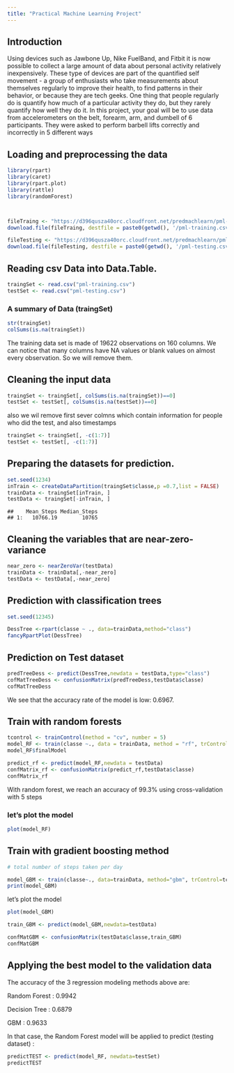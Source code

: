 ---
title: "Practical Machine Learning Project"
---

## Introduction


Using devices such as Jawbone Up, Nike FuelBand, and Fitbit it is now possible to collect a large amount of data about personal activity relatively inexpensively. These type of devices are part of the quantified self movement - a group of enthusiasts who take measurements about themselves regularly to improve their health, to find patterns in their behavior, or because they are tech geeks. One thing that people regularly do is quantify how much of a particular activity they do, but they rarely quantify how well they do it. In this project, your goal will be to use data from accelerometers on the belt, forearm, arm, and dumbell of 6 participants. They were asked to perform barbell lifts correctly and incorrectly in 5 different ways

## Loading and preprocessing the data

```{r echo=TRUE }
library(rpart)
library(caret)
library(rpart.plot)
library(rattle)
library(randomForest)



fileTraing <- "https://d396qusza40orc.cloudfront.net/predmachlearn/pml-training.csv"
download.file(fileTraing, destfile = paste0(getwd(), '/pml-training.csv'), method = "curl")

fileTesting <- "https://d396qusza40orc.cloudfront.net/predmachlearn/pml-testing.csv"
download.file(fileTesting, destfile = paste0(getwd(), '/pml-testing.csv'), method = "curl")
```

## Reading csv Data into Data.Table. 
```{r echo=TRUE}
traingSet <- read.csv("pml-training.csv")
testSet <- read.csv("pml-testing.csv")
```


### A summary of Data (traingSet)

```{r echo=TRUE, cache=TRUE}
str(traingSet)
colSums(is.na(traingSet))

```

The training data set is made of 19622 observations on 160 columns. We can notice that many columns have NA values or blank values on almost every observation. So we will remove them.

## Cleaning the input data

```{r echo=TRUE}
traingSet <- traingSet[, colSums(is.na(traingSet))==0]
testSet <- testSet[, colSums(is.na(testSet))==0]

```
also we wil remove first sever colmns which contain information for people who did the test, and also timestamps

```{r echo=TRUE}

traingSet <- traingSet[, -c(1:7)]
testSet <- testSet[, -c(1:7)]

```

## Preparing the datasets for prediction. 

```{r echo=TRUE}

set.seed(1234)
inTrain <- createDataPartition(traingSet$classe,p =0.7,list = FALSE)
trainData <- traingSet[inTrain, ]
testData <- traingSet[-inTrain, ]

```
    ##    Mean_Steps Median_Steps
    ## 1:   10766.19        10765


## Cleaning the variables that are near-zero-variance
```{r echo=TRUE}

near_zero <- nearZeroVar(testData)
trainData <- trainData[,-near_zero]
testData <- testData[,-near_zero]
```

## Prediction with classification trees
```{r echo=TRUE}
set.seed(12345)

DessTree <-rpart(classe ~ ., data=trainData,method="class")
fancyRpartPlot(DessTree)

```

## Prediction on Test dataset
```{r echo=TRUE}
predTreeDess <- predict(DessTree,newdata = testData,type="class")
cofMatTreeDess <- confusionMatrix(predTreeDess,testData$classe)
cofMatTreeDess
```
We see that the accuracy rate of the model is low: 0.6967.

## Train with random forests

```{r echo=TRUE}
tcontrol <- trainControl(method = "cv", number = 5)
model_RF <- train(classe ~., data = trainData, method = "rf", trControl = tcontrol)
model_RF$finalModel

```

```{r echo=TRUE}
predict_rf <- predict(model_RF,newdata = testData)
confMatrix_rf <- confusionMatrix(predict_rf,testData$classe)
confMatrix_rf

```

With random forest, we reach an accuracy of 99.3% using cross-validation with 5 steps

### let's plot the model 
```{r echo=TRUE}
plot(model_RF)

```

## Train with gradient boosting method

```{r echo=TRUE}
# total number of steps taken per day

model_GBM <- train(classe~., data=trainData, method="gbm", trControl=tcontrol, verbose=FALSE)
print(model_GBM)
```

let's plot the model 

```{r echo=TRUE}

plot(model_GBM)

```


```{r echo=TRUE}
train_GBM <- predict(model_GBM,newdata=testData)

confMatGBM <- confusionMatrix(testData$classe,train_GBM)
confMatGBM

```

## Applying the best model to the validation data
The accuracy of the 3 regression modeling methods above are:

Random Forest : 0.9942

Decision Tree : 0.6879

GBM : 0.9633

In that case, the Random Forest model will be applied to predict  (testing dataset) :

```{r echo=TRUE}
predictTEST <- predict(model_RF, newdata=testSet)
predictTEST

```